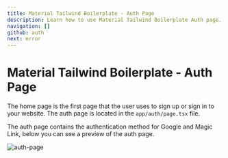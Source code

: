 ```yaml
---
title: Material Tailwind Boilerplate - Auth Page
description: Learn how to use Material Tailwind Boilerplate Auth page.
navigation: []
github: auth
next: error
---
```


# Material Tailwind Boilerplate - Auth Page

The home page is the first page that the user uses to sign up or sign in to your website. The auth page is located in the <Code>app/auth/page.tsx</Code> file.

The auth page contains the authentication method for Google and Magic Link, below you can see a preview of the auth page.

<Image src="/boilerplate/auth-page.png" alt="auth-page" width={1280} height={1280} className="border border-gray-200 w-full h-auto rounded-lg" />